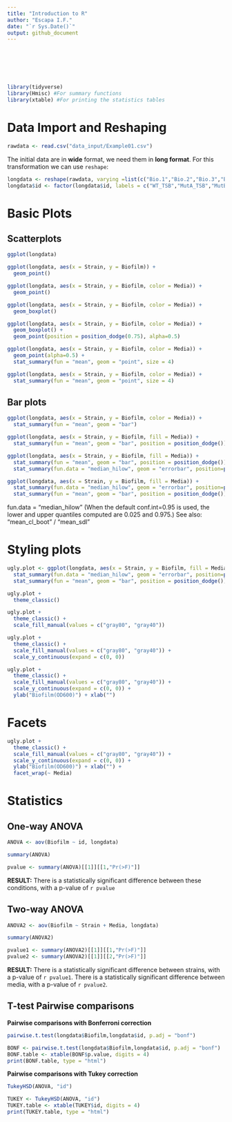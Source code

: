 ```yaml
---
title: "Introduction to R"
author: "Escapa I.F."
date: "`r Sys.Date()`"
output: github_document
---
```

<br></br> 
<br></br> 

```r
library(tidyverse)
library(Hmisc) #For summary functions
library(xtable) #For printing the statistics tables
```

# Data Import and Reshaping

```r
rawdata <- read.csv("data_input/Example01.csv")
```

The initial data are in **wide** format, we need them in **long format**. For this transformation we can use `reshape`:
```r
longdata <- reshape(rawdata, varying =list(c("Bio.1","Bio.2","Bio.3","Bio.4")), v.names = "Biofilm", timevar = "Experiment", direction = "long")
longdata$id <- factor(longdata$id, labels = c("WT_TSB","MutA_TSB","MutB_TSB","MutAB_TSB","WT_CDM","MutA_CDM","MutB_CDM","MutAB_CDM"))
```

# Basic Plots

## Scatterplots

```r
ggplot(longdata) 
```
```r
ggplot(longdata, aes(x = Strain, y = Biofilm)) +
  geom_point()
```
```r
ggplot(longdata, aes(x = Strain, y = Biofilm, color = Media)) +
  geom_point()
```
```r
ggplot(longdata, aes(x = Strain, y = Biofilm, color = Media)) +
  geom_boxplot() 
```
```r
ggplot(longdata, aes(x = Strain, y = Biofilm, color = Media)) +
  geom_boxplot() +
  geom_point(position = position_dodge(0.75), alpha=0.5)
```
```r
ggplot(longdata, aes(x = Strain, y = Biofilm, color = Media)) +
  geom_point(alpha=0.5) +
  stat_summary(fun = "mean", geom = "point", size = 4)
```
```r
ggplot(longdata, aes(x = Strain, y = Biofilm, color = Media)) +
  stat_summary(fun = "mean", geom = "point", size = 4)
```

## Bar plots

```r
ggplot(longdata, aes(x = Strain, y = Biofilm, color = Media)) +
  stat_summary(fun = "mean", geom = "bar")
```
```r
ggplot(longdata, aes(x = Strain, y = Biofilm, fill = Media)) +
  stat_summary(fun = "mean", geom = "bar", position = position_dodge())
```
```r
ggplot(longdata, aes(x = Strain, y = Biofilm, fill = Media)) +
  stat_summary(fun = "mean", geom = "bar", position = position_dodge()) +
  stat_summary(fun.data = "median_hilow", geom = "errorbar", position=position_dodge(.9)) 
```
```r
ggplot(longdata, aes(x = Strain, y = Biofilm, fill = Media)) +
  stat_summary(fun.data = "median_hilow", geom = "errorbar", position=position_dodge(.9), width = 0.2) +
  stat_summary(fun = "mean", geom = "bar", position = position_dodge()) 
```

fun.data = "median_hilow" (When the default conf.int=0.95 is used, the lower and upper quantiles computed are 0.025 and 0.975.) 
See also: "mean_cl_boot" / "mean_sdl"

# Styling plots

```r
ugly.plot <- ggplot(longdata, aes(x = Strain, y = Biofilm, fill = Media)) +
  stat_summary(fun.data = "median_hilow", geom = "errorbar", position=position_dodge(.9), width = 0.2) +
  stat_summary(fun = "mean", geom = "bar", position = position_dodge()) 
```

```r
ugly.plot +
  theme_classic()
```
```r
ugly.plot +
  theme_classic() +
  scale_fill_manual(values = c("gray80", "gray40")) 
```
```r
ugly.plot +
  theme_classic() +
  scale_fill_manual(values = c("gray80", "gray40")) +
  scale_y_continuous(expand = c(0, 0)) 
```
```r
ugly.plot +
  theme_classic() +
  scale_fill_manual(values = c("gray80", "gray40")) +
  scale_y_continuous(expand = c(0, 0)) +
  ylab("Biofilm(OD600)") + xlab("")
```

# Facets

```r
ugly.plot +
  theme_classic() +
  scale_fill_manual(values = c("gray80", "gray40")) +
  scale_y_continuous(expand = c(0, 0)) +
  ylab("Biofilm(OD600)") + xlab("") +
  facet_wrap(~ Media)
```

# Statistics

## One-way ANOVA

```r
ANOVA <- aov(Biofilm ~ id, longdata)
```

```r
summary(ANOVA)
```

```r
pvalue <- summary(ANOVA)[[1]][[1,"Pr(>F)"]]
```
**RESULT:** There is a statistically significant difference between these conditions, with a p-value of `r pvalue`

## Two-way ANOVA

```r
ANOVA2 <- aov(Biofilm ~ Strain + Media, longdata)
```

```r
summary(ANOVA2)
```

```r
pvalue1 <- summary(ANOVA2)[[1]][[1,"Pr(>F)"]]
pvalue2 <- summary(ANOVA2)[[1]][[2,"Pr(>F)"]]
```
**RESULT:** 
There is a statistically significant difference between strains, with a p-value of `r pvalue1`. 
There is a statistically significant difference between media, with a p-value of `r pvalue2`. 

## T-test Pairwise comparisons

**Pairwise comparisons with Bonferroni correction**
```r
pairwise.t.test(longdata$Biofilm,longdata$id, p.adj = "bonf")
```

```r
BONF <- pairwise.t.test(longdata$Biofilm,longdata$id, p.adj = "bonf")
BONF.table <- xtable(BONF$p.value, digits = 4)
print(BONF.table, type = "html")
```

**Pairwise comparisons with Tukey correction**
```r
TukeyHSD(ANOVA, "id")
```

```r
TUKEY <- TukeyHSD(ANOVA, "id")
TUKEY.table <- xtable(TUKEY$id, digits = 4)
print(TUKEY.table, type = "html")
```


